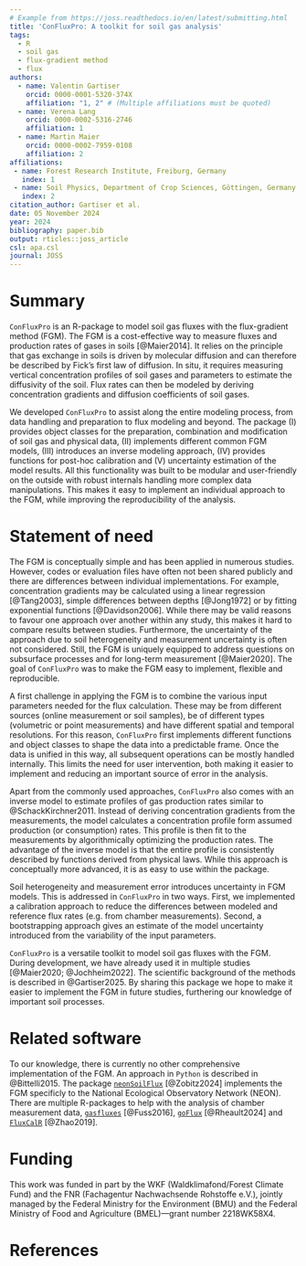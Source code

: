 ```yaml
---
# Example from https://joss.readthedocs.io/en/latest/submitting.html
title: 'ConFluxPro: A toolkit for soil gas analysis'
tags:
  - R
  - soil gas
  - flux-gradient method
  - flux
authors:
  - name: Valentin Gartiser
    orcid: 0000-0001-5320-374X
    affiliation: "1, 2" # (Multiple affiliations must be quoted)
  - name: Verena Lang
    orcid: 0000-0002-5316-2746
    affiliation: 1
  - name: Martin Maier
    orcid: 0000-0002-7959-0108
    affiliation: 2
affiliations:
 - name: Forest Research Institute, Freiburg, Germany
   index: 1
 - name: Soil Physics, Department of Crop Sciences, Göttingen, Germany
   index: 2
citation_author: Gartiser et al.
date: 05 November 2024
year: 2024
bibliography: paper.bib
output: rticles::joss_article
csl: apa.csl
journal: JOSS
---
```




# Summary
``ConFluxPro`` is an R-package to model soil gas fluxes with the flux-gradient method (FGM).
The FGM is a cost-effective way to measure fluxes and production rates of gases in soils [@Maier2014].
It relies on the principle that gas exchange in soils is driven by molecular diffusion and can therefore be described by Fick's first law of diffusion.
In situ, it requires measuring vertical concentration profiles of soil gases and parameters to estimate the diffusivity of the soil.
Flux rates can then be modeled by deriving concentration gradients and diffusion coefficients of soil gases.

We developed ``ConFluxPro`` to assist along the entire modeling process, from data handling and preparation to flux modeling and beyond.
The package (I) provides object classes for the preparation, combination and modification of soil gas and physical data, (II) implements different common FGM models, (III) introduces an inverse modeling approach, (IV) provides functions for post-hoc calibration and (V) uncertainty estimation of the model results.
All this functionality was built to be modular and user-friendly on the outside with robust internals handling more complex data manipulations.
This makes it easy to implement an individual approach to the FGM, while improving the reproducibility of the analysis.

# Statement of need

The FGM is conceptually simple and has been applied in numerous studies.
However, codes or evaluation files have often not been shared publicly and there are differences between individual implementations.
For example, concentration gradients may be calculated using a linear regression [@Tang2003], simple differences between depths [@Jong1972] or by fitting exponential functions [@Davidson2006].
While there may be valid reasons to favour one approach over another within any study, this makes it hard to compare results between studies. 
Furthermore, the uncertainty of the approach due to soil heterogeneity and measurement uncertainty is often not considered.
Still, the FGM is uniquely equipped to address questions on subsurface processes and for long-term measurement [@Maier2020].
The goal of ``ConFluxPro`` was to make the FGM easy to implement, flexible and reproducible.

A first challenge in applying the FGM is to combine the various input parameters needed for the flux calculation.
These may be from different sources (online measurement or soil samples), be of different types (volumetric or point measurements) and have different spatial and temporal resolutions. 
For this reason, ``ConFluxPro`` first implements different functions and object classes to shape the data into a predictable frame.
Once the data is unified in this way, all subsequent operations can be mostly handled internally.
This limits the need for user intervention, both making it easier to implement and reducing an important source of error in the analysis.

Apart from the commonly used approaches, ``ConFluxPro`` also comes with an inverse model to estimate profiles of gas production rates similar to @SchackKirchner2011.
Instead of deriving concentration gradients from the measurements, the model calculates a concentration profile form assumed production (or consumption) rates.
This profile is then fit to the measurements by algorithmically optimizing the production rates. 
The advantage of the inverse model is that the entire profile is consistently described by functions derived from physical laws.
While this approach is conceptually more advanced, it is as easy to use within the package.

Soil heterogeneity and measurement error introduces uncertainty in FGM models.
This is addressed in ``ConFluxPro`` in two ways.
First, we implemented a calibration approach to reduce the differences between modeled and reference flux rates (e.g. from chamber measurements).
Second, a bootstrapping approach gives an estimate of the model uncertainty introduced from the variability of the input parameters.

``ConFluxPro`` is a versatile toolkit to model soil gas fluxes with the FGM.
During development, we have already used it in multiple studies [@Maier2020; @Jochheim2022]. 
The scientific background of the methods is described in @Gartiser2025.
By sharing this package we hope to make it easier to implement the FGM in future studies, furthering our knowledge of important soil processes.

# Related software

To our knowledge, there is currently no other comprehensive implementation of the FGM.
An approach in `Python` is described in @Bittelli2015.
The package [``neonSoilFlux``](https://github.com/jmzobitz/neonSoilFlux) [@Zobitz2024] implements the FGM specificly to the National Ecological Observatory Network (NEON).
There are multiple R-packages to help with the analysis of chamber measurement data, 
[``gasfluxes``](https://git-dmz.thuenen.de/fuss/gasfluxes) [@Fuss2016], [``goFlux``](https://github.com/Qepanna/goFlux) [@Rheault2024] and [``FluxCalR``](https://github.com/junbinzhao/FluxCalR) [@Zhao2019].

# Funding

This work was funded in part by the WKF (Waldklimafond/Forest Climate Fund) and the FNR (Fachagentur Nachwachsende Rohstoffe e.V.), jointly managed by the Federal Ministry for the Environment (BMU) and the Federal Ministry of Food and Agriculture (BMEL)—grant number 2218WK58X4.

# References

